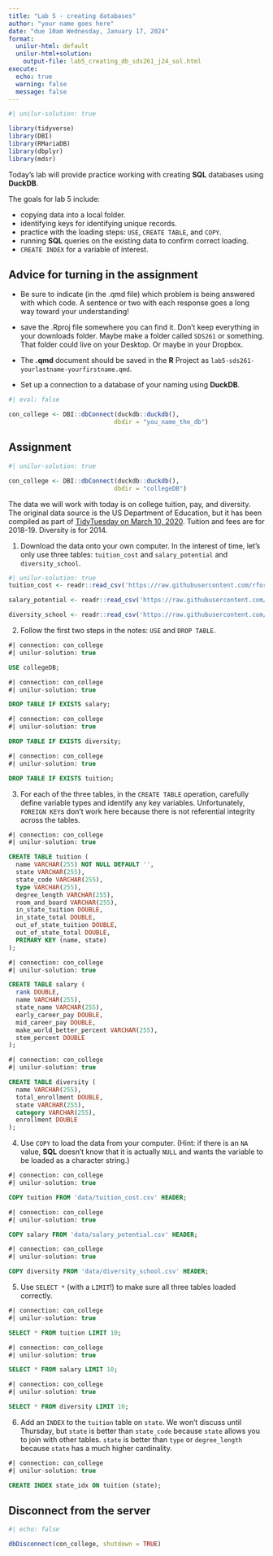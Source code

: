 ```yaml
---
title: "Lab 5 - creating databases"
author: "your name goes here"
date: "due 10am Wednesday, January 17, 2024"
format: 
  unilur-html: default
  unilur-html+solution:
    output-file: lab5_creating_db_sds261_j24_sol.html
execute:
  echo: true
  warning: false
  message: false
---
```


```r
#| unilur-solution: true

library(tidyverse)
library(DBI)
library(RMariaDB)
library(dbplyr)
library(mdsr)
```

Today's lab will provide practice working with creating **SQL** databases using **DuckDB**.  

The goals for lab 5 include:

* copying data into a local folder.
* identifying keys for identifying unique records.
* practice with the loading steps: `USE`, `CREATE TABLE`, and `COPY`.
* running **SQL** queries on the existing data to confirm correct loading.
* `CREATE INDEX` for a variable of interest.


## Advice for turning in the assignment

* Be sure to indicate (in the .qmd file) which problem is being answered with which code.  A sentence or two with each response goes a long way toward your understanding!

* save the .Rproj file somewhere you can find it.  Don't keep everything in your downloads folder.  Maybe make a folder called `SDS261` or something.  That folder could live on your Desktop.  Or maybe in your Dropbox.  

* The **.qmd** document should be saved in the **R** Project as `lab5-sds261-yourlastname-yourfirstname.qmd`. 

* Set up a connection to a database of your naming using **DuckDB**.

```r
#| eval: false

con_college <- DBI::dbConnect(duckdb::duckdb(),
                             dbdir = "you_name_the_db")
```


##  Assignment

```r
#| unilur-solution: true

con_college <- DBI::dbConnect(duckdb::duckdb(),
                             dbdir = "collegeDB")
```

The data we will work with today is on college tuition, pay, and diversity.  The original data source is the US Department of Education, but it has been compiled as part of <a href = "https://github.com/rfordatascience/tidytuesday/tree/master/data/2020/2020-03-10" target = "_blank">TidyTuesday on March 10, 2020</a>.  Tuition and fees are for 2018-19.  Diversity is for 2014.

1. Download the data onto your own computer.  In the interest of time, let's only use three tables: `tuition_cost` and `salary_potential` and `diversity_school`.

```r
#| unilur-solution: true
tuition_cost <- readr::read_csv('https://raw.githubusercontent.com/rfordatascience/tidytuesday/master/data/2020/2020-03-10/tuition_cost.csv')

salary_potential <- readr::read_csv('https://raw.githubusercontent.com/rfordatascience/tidytuesday/master/data/2020/2020-03-10/salary_potential.csv')

diversity_school <- readr::read_csv('https://raw.githubusercontent.com/rfordatascience/tidytuesday/master/data/2020/2020-03-10/diversity_school.csv')

```

2.  Follow the first two steps in the notes: `USE` and `DROP TABLE`.

```sql
#| connection: con_college
#| unilur-solution: true

USE collegeDB;
```

```sql
#| connection: con_college
#| unilur-solution: true

DROP TABLE IF EXISTS salary;
```

```sql
#| connection: con_college
#| unilur-solution: true

DROP TABLE IF EXISTS diversity;
```


```sql
#| connection: con_college
#| unilur-solution: true

DROP TABLE IF EXISTS tuition;
```


3. For each of the three tables, in the `CREATE TABLE` operation, carefully define variable types and identify any key variables.  Unfortunately, `FOREIGN KEY`s don't work here because there is not referential integrity across the tables.

```sql
#| connection: con_college
#| unilur-solution: true

CREATE TABLE tuition (
  name VARCHAR(255) NOT NULL DEFAULT '',
  state VARCHAR(255),
  state_code VARCHAR(255),
  type VARCHAR(255),
  degree_length VARCHAR(255),
  room_and_board VARCHAR(255),
  in_state_tuition DOUBLE,
  in_state_total DOUBLE,
  out_of_state_tuition DOUBLE,
  out_of_state_total DOUBLE,
  PRIMARY KEY (name, state)
);
```



```sql
#| connection: con_college
#| unilur-solution: true

CREATE TABLE salary (
  rank DOUBLE,
  name VARCHAR(255),
  state_name VARCHAR(255),
  early_career_pay DOUBLE,
  mid_career_pay DOUBLE,
  make_world_better_percent VARCHAR(255),
  stem_percent DOUBLE
);
```


```sql
#| connection: con_college
#| unilur-solution: true

CREATE TABLE diversity (
  name VARCHAR(255),
  total_enrollment DOUBLE,
  state VARCHAR(255),
  category VARCHAR(255),
  enrollment DOUBLE
);
```


4. Use `COPY` to load the data from your computer.  (Hint: if there is an `NA` value, **SQL** doesn't know that it is actually `NULL` and wants the variable to be loaded as a character string.)


```sql
#| connection: con_college
#| unilur-solution: true

COPY tuition FROM 'data/tuition_cost.csv' HEADER;
```
```sql
#| connection: con_college
#| unilur-solution: true

COPY salary FROM 'data/salary_potential.csv' HEADER;
```

```sql
#| connection: con_college
#| unilur-solution: true

COPY diversity FROM 'data/diversity_school.csv' HEADER;
```



5. Use `SELECT *` (with a `LIMIT`!) to make sure all three tables loaded correctly.

```sql
#| connection: con_college
#| unilur-solution: true

SELECT * FROM tuition LIMIT 10;
```

```sql
#| connection: con_college
#| unilur-solution: true

SELECT * FROM salary LIMIT 10;
```

```sql
#| connection: con_college
#| unilur-solution: true

SELECT * FROM diversity LIMIT 10;
```

6. Add an `INDEX` to the `tuition` table on `state`.  We won't discuss until Thursday, but `state` is better than `state_code` because `state` allows you to join with other tables.  `state` is better than `type` or `degree_length` because `state` has a much higher cardinality.

```sql
#| connection: con_college
#| unilur-solution: true

CREATE INDEX state_idx ON tuition (state);
```


## Disconnect from the server


```r
#| echo: false

dbDisconnect(con_college, shutdown = TRUE)
```

